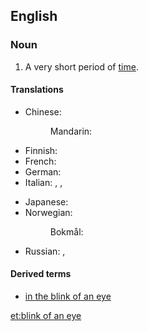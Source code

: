 ==English==

===Noun===
{{head|en|noun|head=[[blink]] of an [[eye]]}}

# {{lb|en|idiomatic}} A very short period of [[time]].

====Translations====
{{trans-top|very short period of time}}
* Chinese:
*: Mandarin: {{t+|cmn|眨眼|tr=zhǎyǎn|sc=Hani}}
* Finnish: {{t+|fi|silmänräpäys}}
* French: {{t+|fr|clin d'œil|m}}
* German: {{t+|de|Augenblick|m}}
* Italian: {{t|it|batter d'occhio|m}}, {{t|it|batter d'occhi|m}}, {{t|it|battito di ciglia|m}}
{{trans-mid}}
* Japanese: {{t|ja|あっという間|tr=あっというま, a-tto iu ma|sc=Jpan}} {{qualifier|the time it takes to say "Ah!"}}
* Norwegian:
*: Bokmål: {{t+|nb|øyeblikk|n}}
* Russian: {{t+|ru|мгнове́ние о́ка|n}}, {{t+|ru|мгнове́ние|n}}
{{trans-bottom}}

====Derived terms====
* [[in the blink of an eye]]

[[et:blink of an eye]]